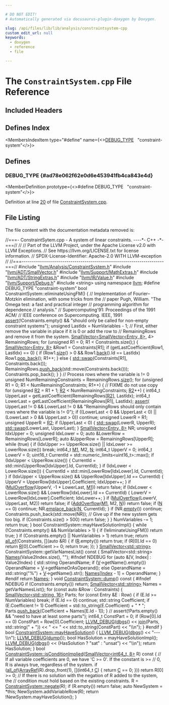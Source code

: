 ```yaml
---

# DO NOT EDIT!
# Automatically generated via docusaurus-plugin-doxygen by Doxygen.

slug: /api/files/lib/lib/analysis/constraintsystem-cpp
custom_edit_url: null
keywords:
  - doxygen
  - reference
  - file

---
```





# The `ConstraintSystem.cpp` File Reference

<DoxygenPage pluginConfig={pluginConfig}>



## Included Headers

<IncludesList>
<IncludesListItem
  filePath="llvm/Analysis/ConstraintSystem.h"
  permalink="/docs/api/files/include/include/llvm/include/llvm/analysis/constraintsystem-h"
  isLocal="true" />
<IncludesListItem
  filePath="llvm/ADT/SmallVector.h"
  permalink="/docs/api/files/include/include/llvm/include/llvm/adt/smallvector-h"
  isLocal="true" />
<IncludesListItem
  filePath="llvm/Support/MathExtras.h"
  permalink="/docs/api/files/include/include/llvm/include/llvm/support/mathextras-h"
  isLocal="true" />
<IncludesListItem
  filePath="llvm/ADT/StringExtras.h"
  permalink="/docs/api/files/include/include/llvm/include/llvm/adt/stringextras-h"
  isLocal="true" />
<IncludesListItem
  filePath="llvm/IR/Value.h"
  permalink="/docs/api/files/include/include/llvm/include/llvm/ir/value-h"
  isLocal="true" />
<IncludesListItem
  filePath="llvm/Support/Debug.h"
  permalink="/docs/api/files/include/include/llvm/include/llvm/support/debug-h"
  isLocal="true" />
<IncludesListItem
  filePath="string"
  permalink=""
  isLocal="false" />
</IncludesList>

## Defines Index

<MembersIndex>

<MembersIndexItem
  type="#define"
  name={<><a href="#ad78e062f62e0d6e453941fb4ca843e4d">DEBUG&#95;TYPE</a>&nbsp;&nbsp;&nbsp;&quot;constraint-system&quot;</>}>
</MembersIndexItem>

</MembersIndex>


<SectionDefinition>

## Defines

### DEBUG&#95;TYPE {#ad78e062f62e0d6e453941fb4ca843e4d}

<MemberDefinition
  prototype={<>#define DEBUG&#95;TYPE&nbsp;&nbsp;&nbsp;&quot;constraint-system&quot;</>}>

Definition at line <a href="#l00020">20</a> of file <a href="/docs/api/files/lib/lib/analysis/constraintsystem-cpp">ConstraintSystem.cpp</a>.
</MemberDefinition>

</SectionDefinition>

## File Listing

The file content with the documentation metadata removed is:

<ProgramListing>

<Link id="l00001" /><CodeLine lineNumber="1"><span class="doxyHighlightComment">//===- ConstraintSytem.cpp - A system of linear constraints. ----&#42;- C++ -&#42;-===//</span></CodeLine>
<Link id="l00002" /><CodeLine lineNumber="2"><span class="doxyHighlightComment">//</span></CodeLine>
<Link id="l00003" /><CodeLine lineNumber="3"><span class="doxyHighlightComment">// Part of the LLVM Project, under the Apache License v2.0 with LLVM Exceptions.</span></CodeLine>
<Link id="l00004" /><CodeLine lineNumber="4"><span class="doxyHighlightComment">// See https://llvm.org/LICENSE.txt for license information.</span></CodeLine>
<Link id="l00005" /><CodeLine lineNumber="5"><span class="doxyHighlightComment">// SPDX-License-Identifier: Apache-2.0 WITH LLVM-exception</span></CodeLine>
<Link id="l00006" /><CodeLine lineNumber="6"><span class="doxyHighlightComment">//</span></CodeLine>
<Link id="l00007" /><CodeLine lineNumber="7"><span class="doxyHighlightComment">//===----------------------------------------------------------------------===//</span></CodeLine>
<Link id="l00008" /><CodeLine lineNumber="8"></CodeLine>
<Link id="l00009" /><CodeLine lineNumber="9"><span class="doxyHighlightPreprocessor">#include &quot;<a href="/docs/api/files/include/include/llvm/include/llvm/analysis/constraintsystem-h">llvm/Analysis/ConstraintSystem.h</a>&quot;</span></CodeLine>
<Link id="l00010" /><CodeLine lineNumber="10"><span class="doxyHighlightPreprocessor">#include &quot;<a href="/docs/api/files/include/include/llvm/include/llvm/adt/smallvector-h">llvm/ADT/SmallVector.h</a>&quot;</span></CodeLine>
<Link id="l00011" /><CodeLine lineNumber="11"><span class="doxyHighlightPreprocessor">#include &quot;<a href="/docs/api/files/include/include/llvm/include/llvm/support/mathextras-h">llvm/Support/MathExtras.h</a>&quot;</span></CodeLine>
<Link id="l00012" /><CodeLine lineNumber="12"><span class="doxyHighlightPreprocessor">#include &quot;<a href="/docs/api/files/include/include/llvm/include/llvm/adt/stringextras-h">llvm/ADT/StringExtras.h</a>&quot;</span></CodeLine>
<Link id="l00013" /><CodeLine lineNumber="13"><span class="doxyHighlightPreprocessor">#include &quot;<a href="/docs/api/files/include/include/llvm/include/llvm/ir/value-h">llvm/IR/Value.h</a>&quot;</span></CodeLine>
<Link id="l00014" /><CodeLine lineNumber="14"><span class="doxyHighlightPreprocessor">#include &quot;<a href="/docs/api/files/include/include/llvm/include/llvm/support/debug-h">llvm/Support/Debug.h</a>&quot;</span></CodeLine>
<Link id="l00015" /><CodeLine lineNumber="15"></CodeLine>
<Link id="l00016" /><CodeLine lineNumber="16"><span class="doxyHighlightPreprocessor">#include &lt;string&gt;</span></CodeLine>
<Link id="l00017" /><CodeLine lineNumber="17"></CodeLine>
<Link id="l00018" /><CodeLine lineNumber="18"><span class="doxyHighlightKeyword">using namespace </span><span class="doxyHighlight"><a href="/docs/api/namespaces/llvm">llvm</a>;</span></CodeLine>
<Link id="l00019" /><CodeLine lineNumber="19"></CodeLine>
<Link id="l00020" /><CodeLine lineNumber="20" lineLink="#ad78e062f62e0d6e453941fb4ca843e4d"><span class="doxyHighlightPreprocessor">#define DEBUG&#95;TYPE &quot;constraint-system&quot;</span></CodeLine>
<Link id="l00021" /><CodeLine lineNumber="21"></CodeLine>
<Link id="l00022" /><CodeLine lineNumber="22"><span class="doxyHighlightKeywordType">bool</span><span class="doxyHighlight"> ConstraintSystem::eliminateUsingFM() &#123;</span></CodeLine>
<Link id="l00023" /><CodeLine lineNumber="23"><span class="doxyHighlight">  </span><span class="doxyHighlightComment">// Implementation of Fourier–Motzkin elimination, with some tricks from the</span></CodeLine>
<Link id="l00024" /><CodeLine lineNumber="24"><span class="doxyHighlight">  </span><span class="doxyHighlightComment">// paper Pugh, William. &quot;The Omega test: a fast and practical integer</span></CodeLine>
<Link id="l00025" /><CodeLine lineNumber="25"><span class="doxyHighlight">  </span><span class="doxyHighlightComment">// programming algorithm for dependence</span></CodeLine>
<Link id="l00026" /><CodeLine lineNumber="26"><span class="doxyHighlight">  </span><span class="doxyHighlightComment">//  analysis.&quot;</span></CodeLine>
<Link id="l00027" /><CodeLine lineNumber="27"><span class="doxyHighlight">  </span><span class="doxyHighlightComment">// Supercomputing&#39;91: Proceedings of the 1991 ACM/</span></CodeLine>
<Link id="l00028" /><CodeLine lineNumber="28"><span class="doxyHighlight">  </span><span class="doxyHighlightComment">// IEEE conference on Supercomputing. IEEE, 1991</span></CodeLine>
<Link id="l00029" /><CodeLine lineNumber="29"><span class="doxyHighlight">  <a href="/docs/api/files/lib/lib/target/lib/target/amdgpu/silowercontrolflow-cpp/#a4868c5d81c5ccc98c47aeab6244346a0">assert</a>(!Constraints.empty() &amp;&amp;</span></CodeLine>
<Link id="l00030" /><CodeLine lineNumber="30"><span class="doxyHighlight">         </span><span class="doxyHighlightStringLiteral">&quot;should only be called for non-empty constraint systems&quot;</span><span class="doxyHighlight">);</span></CodeLine>
<Link id="l00031" /><CodeLine lineNumber="31"></CodeLine>
<Link id="l00032" /><CodeLine lineNumber="32"><span class="doxyHighlight">  </span><span class="doxyHighlightKeywordType">unsigned</span><span class="doxyHighlight"> LastIdx = NumVariables - 1;</span></CodeLine>
<Link id="l00033" /><CodeLine lineNumber="33"></CodeLine>
<Link id="l00034" /><CodeLine lineNumber="34"><span class="doxyHighlight">  </span><span class="doxyHighlightComment">// First, either remove the variable in place if it is 0 or add the row to</span></CodeLine>
<Link id="l00035" /><CodeLine lineNumber="35"><span class="doxyHighlight">  </span><span class="doxyHighlightComment">// RemainingRows and remove it from the system.</span></CodeLine>
<Link id="l00036" /><CodeLine lineNumber="36"><span class="doxyHighlight">  <a href="/docs/api/classes/llvm/smallvector">SmallVector&lt;SmallVector&lt;Entry, 8&gt;</a>, 4&gt; RemainingRows;</span></CodeLine>
<Link id="l00037" /><CodeLine lineNumber="37"><span class="doxyHighlight">  </span><span class="doxyHighlightKeywordFlow">for</span><span class="doxyHighlight"> (</span><span class="doxyHighlightKeywordType">unsigned</span><span class="doxyHighlight"> R1 = 0; R1 &lt; Constraints.size();) &#123;</span></CodeLine>
<Link id="l00038" /><CodeLine lineNumber="38"><span class="doxyHighlight">    <a href="/docs/api/classes/llvm/smallvector">SmallVector&lt;Entry, 8&gt;</a> &amp;Row1 = Constraints&#91;R1&#93;;</span></CodeLine>
<Link id="l00039" /><CodeLine lineNumber="39"><span class="doxyHighlight">    </span><span class="doxyHighlightKeywordFlow">if</span><span class="doxyHighlight"> (getLastCoefficient(Row1, LastIdx) == 0) &#123;</span></CodeLine>
<Link id="l00040" /><CodeLine lineNumber="40"><span class="doxyHighlight">      </span><span class="doxyHighlightKeywordFlow">if</span><span class="doxyHighlight"> (Row1.<a href="/docs/api/classes/llvm/smallvectortemplatecommon/#a1c479a8c434377c2b8cb056bdfdfc201">size</a>() &gt; 0 &amp;&amp; Row1.<a href="/docs/api/classes/llvm/smallvectortemplatecommon/#acd9e771a3296c6b24146955754620557">back</a>().Id == LastIdx)</span></CodeLine>
<Link id="l00041" /><CodeLine lineNumber="41"><span class="doxyHighlight">        Row1.<a href="/docs/api/classes/llvm/smallvectortemplatebase/#ad97688dfe9cd802e2a0691cbe620218a">pop&#95;back</a>();</span></CodeLine>
<Link id="l00042" /><CodeLine lineNumber="42"><span class="doxyHighlight">      R1++;</span></CodeLine>
<Link id="l00043" /><CodeLine lineNumber="43"><span class="doxyHighlight">    &#125; </span><span class="doxyHighlightKeywordFlow">else</span><span class="doxyHighlight"> &#123;</span></CodeLine>
<Link id="l00044" /><CodeLine lineNumber="44"><span class="doxyHighlight">      <a href="/docs/api/namespaces/std/#ab8424022895aee3e366fb9a32f2883cb">std::swap</a>(Constraints&#91;R1&#93;, Constraints.back());</span></CodeLine>
<Link id="l00045" /><CodeLine lineNumber="45"><span class="doxyHighlight">      RemainingRows.<a href="/docs/api/classes/llvm/smallvectortemplatebase/#af42bfbc067df27c19ee2fc859df58799">push&#95;back</a>(std::move(Constraints.back()));</span></CodeLine>
<Link id="l00046" /><CodeLine lineNumber="46"><span class="doxyHighlight">      Constraints.pop&#95;back();</span></CodeLine>
<Link id="l00047" /><CodeLine lineNumber="47"><span class="doxyHighlight">    &#125;</span></CodeLine>
<Link id="l00048" /><CodeLine lineNumber="48"><span class="doxyHighlight">  &#125;</span></CodeLine>
<Link id="l00049" /><CodeLine lineNumber="49"></CodeLine>
<Link id="l00050" /><CodeLine lineNumber="50"><span class="doxyHighlight">  </span><span class="doxyHighlightComment">// Process rows where the variable is != 0</span></CodeLine>
<Link id="l00051" /><CodeLine lineNumber="51"><span class="doxyHighlight">  </span><span class="doxyHighlightKeywordType">unsigned</span><span class="doxyHighlight"> NumRemainingConstraints = RemainingRows.<a href="/docs/api/classes/llvm/smallvectortemplatecommon/#a1c479a8c434377c2b8cb056bdfdfc201">size</a>();</span></CodeLine>
<Link id="l00052" /><CodeLine lineNumber="52"><span class="doxyHighlight">  </span><span class="doxyHighlightKeywordFlow">for</span><span class="doxyHighlight"> (</span><span class="doxyHighlightKeywordType">unsigned</span><span class="doxyHighlight"> R1 = 0; R1 &lt; NumRemainingConstraints; R1++) &#123;</span></CodeLine>
<Link id="l00053" /><CodeLine lineNumber="53"><span class="doxyHighlight">    </span><span class="doxyHighlightComment">// FIXME do not use copy</span></CodeLine>
<Link id="l00054" /><CodeLine lineNumber="54"><span class="doxyHighlight">    </span><span class="doxyHighlightKeywordFlow">for</span><span class="doxyHighlight"> (</span><span class="doxyHighlightKeywordType">unsigned</span><span class="doxyHighlight"> <a href="/docs/api/files/include/include/llvm/include/llvm/support/mathextras-h/#a9211f62d8e1e6de999eaa63ec0f6ae02">R2</a> = R1 + 1; <a href="/docs/api/files/include/include/llvm/include/llvm/support/mathextras-h/#a9211f62d8e1e6de999eaa63ec0f6ae02">R2</a> &lt; NumRemainingConstraints; <a href="/docs/api/files/include/include/llvm/include/llvm/support/mathextras-h/#a9211f62d8e1e6de999eaa63ec0f6ae02">R2</a>++) &#123;</span></CodeLine>
<Link id="l00055" /><CodeLine lineNumber="55"><span class="doxyHighlight">      int64&#95;t UpperLast = getLastCoefficient(RemainingRows&#91;<a href="/docs/api/files/include/include/llvm/include/llvm/support/mathextras-h/#a9211f62d8e1e6de999eaa63ec0f6ae02">R2</a>&#93;, LastIdx);</span></CodeLine>
<Link id="l00056" /><CodeLine lineNumber="56"><span class="doxyHighlight">      int64&#95;t LowerLast = getLastCoefficient(RemainingRows&#91;R1&#93;, LastIdx);</span></CodeLine>
<Link id="l00057" /><CodeLine lineNumber="57"><span class="doxyHighlight">      <a href="/docs/api/files/lib/lib/target/lib/target/amdgpu/silowercontrolflow-cpp/#a4868c5d81c5ccc98c47aeab6244346a0">assert</a>(</span></CodeLine>
<Link id="l00058" /><CodeLine lineNumber="58"><span class="doxyHighlight">          UpperLast != 0 &amp;&amp; LowerLast != 0 &amp;&amp;</span></CodeLine>
<Link id="l00059" /><CodeLine lineNumber="59"><span class="doxyHighlight">          </span><span class="doxyHighlightStringLiteral">&quot;RemainingRows should only contain rows where the variable is != 0&quot;</span><span class="doxyHighlight">);</span></CodeLine>
<Link id="l00060" /><CodeLine lineNumber="60"></CodeLine>
<Link id="l00061" /><CodeLine lineNumber="61"><span class="doxyHighlight">      </span><span class="doxyHighlightKeywordFlow">if</span><span class="doxyHighlight"> ((LowerLast &lt; 0 &amp;&amp; UpperLast &lt; 0) || (LowerLast &gt; 0 &amp;&amp; UpperLast &gt; 0))</span></CodeLine>
<Link id="l00062" /><CodeLine lineNumber="62"><span class="doxyHighlight">        </span><span class="doxyHighlightKeywordFlow">continue</span><span class="doxyHighlight">;</span></CodeLine>
<Link id="l00063" /><CodeLine lineNumber="63"></CodeLine>
<Link id="l00064" /><CodeLine lineNumber="64"><span class="doxyHighlight">      </span><span class="doxyHighlightKeywordType">unsigned</span><span class="doxyHighlight"> LowerR = R1;</span></CodeLine>
<Link id="l00065" /><CodeLine lineNumber="65"><span class="doxyHighlight">      </span><span class="doxyHighlightKeywordType">unsigned</span><span class="doxyHighlight"> UpperR = <a href="/docs/api/files/include/include/llvm/include/llvm/support/mathextras-h/#a9211f62d8e1e6de999eaa63ec0f6ae02">R2</a>;</span></CodeLine>
<Link id="l00066" /><CodeLine lineNumber="66"><span class="doxyHighlight">      </span><span class="doxyHighlightKeywordFlow">if</span><span class="doxyHighlight"> (UpperLast &lt; 0) &#123;</span></CodeLine>
<Link id="l00067" /><CodeLine lineNumber="67"><span class="doxyHighlight">        <a href="/docs/api/namespaces/std/#ab8424022895aee3e366fb9a32f2883cb">std::swap</a>(LowerR, UpperR);</span></CodeLine>
<Link id="l00068" /><CodeLine lineNumber="68"><span class="doxyHighlight">        <a href="/docs/api/namespaces/std/#ab8424022895aee3e366fb9a32f2883cb">std::swap</a>(LowerLast, UpperLast);</span></CodeLine>
<Link id="l00069" /><CodeLine lineNumber="69"><span class="doxyHighlight">      &#125;</span></CodeLine>
<Link id="l00070" /><CodeLine lineNumber="70"></CodeLine>
<Link id="l00071" /><CodeLine lineNumber="71"><span class="doxyHighlight">      <a href="/docs/api/classes/llvm/smallvector">SmallVector&lt;Entry, 8&gt;</a> NR;</span></CodeLine>
<Link id="l00072" /><CodeLine lineNumber="72"><span class="doxyHighlight">      </span><span class="doxyHighlightKeywordType">unsigned</span><span class="doxyHighlight"> IdxUpper = 0;</span></CodeLine>
<Link id="l00073" /><CodeLine lineNumber="73"><span class="doxyHighlight">      </span><span class="doxyHighlightKeywordType">unsigned</span><span class="doxyHighlight"> IdxLower = 0;</span></CodeLine>
<Link id="l00074" /><CodeLine lineNumber="74"><span class="doxyHighlight">      </span><span class="doxyHighlightKeyword">auto</span><span class="doxyHighlight"> &amp;LowerRow = RemainingRows&#91;LowerR&#93;;</span></CodeLine>
<Link id="l00075" /><CodeLine lineNumber="75"><span class="doxyHighlight">      </span><span class="doxyHighlightKeyword">auto</span><span class="doxyHighlight"> &amp;UpperRow = RemainingRows&#91;UpperR&#93;;</span></CodeLine>
<Link id="l00076" /><CodeLine lineNumber="76"><span class="doxyHighlight">      </span><span class="doxyHighlightKeywordFlow">while</span><span class="doxyHighlight"> (</span><span class="doxyHighlightKeyword">true</span><span class="doxyHighlight">) &#123;</span></CodeLine>
<Link id="l00077" /><CodeLine lineNumber="77"><span class="doxyHighlight">        </span><span class="doxyHighlightKeywordFlow">if</span><span class="doxyHighlight"> (IdxUpper &gt;= UpperRow.size() || IdxLower &gt;= LowerRow.size())</span></CodeLine>
<Link id="l00078" /><CodeLine lineNumber="78"><span class="doxyHighlight">          </span><span class="doxyHighlightKeywordFlow">break</span><span class="doxyHighlight">;</span></CodeLine>
<Link id="l00079" /><CodeLine lineNumber="79"><span class="doxyHighlight">        int64&#95;t <a href="/docs/api/namespaces/llvm/#a58328e0582aabaf012bf9bc6f36c9e04">M1</a>, M2, <a href="/docs/api/files/lib/lib/support/regcomp-c/#a0240ac851181b84ac374872dc5434ee4">N</a>;</span></CodeLine>
<Link id="l00080" /><CodeLine lineNumber="80"><span class="doxyHighlight">        int64&#95;t UpperV = 0;</span></CodeLine>
<Link id="l00081" /><CodeLine lineNumber="81"><span class="doxyHighlight">        int64&#95;t LowerV = 0;</span></CodeLine>
<Link id="l00082" /><CodeLine lineNumber="82"><span class="doxyHighlight">        uint16&#95;t CurrentId = std::numeric&#95;limits&lt;uint16&#95;t&gt;::max();</span></CodeLine>
<Link id="l00083" /><CodeLine lineNumber="83"><span class="doxyHighlight">        </span><span class="doxyHighlightKeywordFlow">if</span><span class="doxyHighlight"> (IdxUpper &lt; UpperRow.size()) &#123;</span></CodeLine>
<Link id="l00084" /><CodeLine lineNumber="84"><span class="doxyHighlight">          CurrentId = std::min(UpperRow&#91;IdxUpper&#93;.Id, CurrentId);</span></CodeLine>
<Link id="l00085" /><CodeLine lineNumber="85"><span class="doxyHighlight">        &#125;</span></CodeLine>
<Link id="l00086" /><CodeLine lineNumber="86"><span class="doxyHighlight">        </span><span class="doxyHighlightKeywordFlow">if</span><span class="doxyHighlight"> (IdxLower &lt; LowerRow.size()) &#123;</span></CodeLine>
<Link id="l00087" /><CodeLine lineNumber="87"><span class="doxyHighlight">          CurrentId = std::min(LowerRow&#91;IdxLower&#93;.Id, CurrentId);</span></CodeLine>
<Link id="l00088" /><CodeLine lineNumber="88"><span class="doxyHighlight">        &#125;</span></CodeLine>
<Link id="l00089" /><CodeLine lineNumber="89"></CodeLine>
<Link id="l00090" /><CodeLine lineNumber="90"><span class="doxyHighlight">        </span><span class="doxyHighlightKeywordFlow">if</span><span class="doxyHighlight"> (IdxUpper &lt; UpperRow.size() &amp;&amp; UpperRow&#91;IdxUpper&#93;.Id == CurrentId) &#123;</span></CodeLine>
<Link id="l00091" /><CodeLine lineNumber="91"><span class="doxyHighlight">          UpperV = UpperRow&#91;IdxUpper&#93;.Coefficient;</span></CodeLine>
<Link id="l00092" /><CodeLine lineNumber="92"><span class="doxyHighlight">          IdxUpper++;</span></CodeLine>
<Link id="l00093" /><CodeLine lineNumber="93"><span class="doxyHighlight">        &#125;</span></CodeLine>
<Link id="l00094" /><CodeLine lineNumber="94"></CodeLine>
<Link id="l00095" /><CodeLine lineNumber="95"><span class="doxyHighlight">        </span><span class="doxyHighlightKeywordFlow">if</span><span class="doxyHighlight"> (<a href="/docs/api/namespaces/llvm/#a073e9e9c9d16980286268ddb7cf3e2d9">MulOverflow</a>(UpperV, -1 &#42; LowerLast, <a href="/docs/api/namespaces/llvm/#a58328e0582aabaf012bf9bc6f36c9e04">M1</a>))</span></CodeLine>
<Link id="l00096" /><CodeLine lineNumber="96"><span class="doxyHighlight">          </span><span class="doxyHighlightKeywordFlow">return</span><span class="doxyHighlight"> </span><span class="doxyHighlightKeyword">false</span><span class="doxyHighlight">;</span></CodeLine>
<Link id="l00097" /><CodeLine lineNumber="97"><span class="doxyHighlight">        </span><span class="doxyHighlightKeywordFlow">if</span><span class="doxyHighlight"> (IdxLower &lt; LowerRow.size() &amp;&amp; LowerRow&#91;IdxLower&#93;.Id == CurrentId) &#123;</span></CodeLine>
<Link id="l00098" /><CodeLine lineNumber="98"><span class="doxyHighlight">          LowerV = LowerRow&#91;IdxLower&#93;.Coefficient;</span></CodeLine>
<Link id="l00099" /><CodeLine lineNumber="99"><span class="doxyHighlight">          IdxLower++;</span></CodeLine>
<Link id="l00100" /><CodeLine lineNumber="100"><span class="doxyHighlight">        &#125;</span></CodeLine>
<Link id="l00101" /><CodeLine lineNumber="101"></CodeLine>
<Link id="l00102" /><CodeLine lineNumber="102"><span class="doxyHighlight">        </span><span class="doxyHighlightKeywordFlow">if</span><span class="doxyHighlight"> (<a href="/docs/api/namespaces/llvm/#a073e9e9c9d16980286268ddb7cf3e2d9">MulOverflow</a>(LowerV, UpperLast, M2))</span></CodeLine>
<Link id="l00103" /><CodeLine lineNumber="103"><span class="doxyHighlight">          </span><span class="doxyHighlightKeywordFlow">return</span><span class="doxyHighlight"> </span><span class="doxyHighlightKeyword">false</span><span class="doxyHighlight">;</span></CodeLine>
<Link id="l00104" /><CodeLine lineNumber="104"><span class="doxyHighlight">        </span><span class="doxyHighlightKeywordFlow">if</span><span class="doxyHighlight"> (<a href="/docs/api/namespaces/llvm/#ad67c6622d517b525fc5d420330d8b3f2">AddOverflow</a>(<a href="/docs/api/namespaces/llvm/#a58328e0582aabaf012bf9bc6f36c9e04">M1</a>, M2, <a href="/docs/api/files/lib/lib/support/regcomp-c/#a0240ac851181b84ac374872dc5434ee4">N</a>))</span></CodeLine>
<Link id="l00105" /><CodeLine lineNumber="105"><span class="doxyHighlight">          </span><span class="doxyHighlightKeywordFlow">return</span><span class="doxyHighlight"> </span><span class="doxyHighlightKeyword">false</span><span class="doxyHighlight">;</span></CodeLine>
<Link id="l00106" /><CodeLine lineNumber="106"><span class="doxyHighlight">        </span><span class="doxyHighlightKeywordFlow">if</span><span class="doxyHighlight"> (<a href="/docs/api/files/lib/lib/support/regcomp-c/#a0240ac851181b84ac374872dc5434ee4">N</a> == 0)</span></CodeLine>
<Link id="l00107" /><CodeLine lineNumber="107"><span class="doxyHighlight">          </span><span class="doxyHighlightKeywordFlow">continue</span><span class="doxyHighlight">;</span></CodeLine>
<Link id="l00108" /><CodeLine lineNumber="108"><span class="doxyHighlight">        NR.<a href="/docs/api/classes/llvm/smallvectorimpl/#a396fcfee6914c76974b73c3d203da6a5">emplace&#95;back</a>(<a href="/docs/api/files/lib/lib/support/regcomp-c/#a0240ac851181b84ac374872dc5434ee4">N</a>, CurrentId);</span></CodeLine>
<Link id="l00109" /><CodeLine lineNumber="109"><span class="doxyHighlight">      &#125;</span></CodeLine>
<Link id="l00110" /><CodeLine lineNumber="110"><span class="doxyHighlight">      </span><span class="doxyHighlightKeywordFlow">if</span><span class="doxyHighlight"> (NR.<a href="/docs/api/classes/llvm/smallvectortemplatecommon/#ad9a3c7bc26b130377bbafc170b5f88a2">empty</a>())</span></CodeLine>
<Link id="l00111" /><CodeLine lineNumber="111"><span class="doxyHighlight">        </span><span class="doxyHighlightKeywordFlow">continue</span><span class="doxyHighlight">;</span></CodeLine>
<Link id="l00112" /><CodeLine lineNumber="112"><span class="doxyHighlight">      Constraints.push&#95;back(std::move(NR));</span></CodeLine>
<Link id="l00113" /><CodeLine lineNumber="113"><span class="doxyHighlight">      </span><span class="doxyHighlightComment">// Give up if the new system gets too big.</span></CodeLine>
<Link id="l00114" /><CodeLine lineNumber="114"><span class="doxyHighlight">      </span><span class="doxyHighlightKeywordFlow">if</span><span class="doxyHighlight"> (Constraints.size() &gt; 500)</span></CodeLine>
<Link id="l00115" /><CodeLine lineNumber="115"><span class="doxyHighlight">        </span><span class="doxyHighlightKeywordFlow">return</span><span class="doxyHighlight"> </span><span class="doxyHighlightKeyword">false</span><span class="doxyHighlight">;</span></CodeLine>
<Link id="l00116" /><CodeLine lineNumber="116"><span class="doxyHighlight">    &#125;</span></CodeLine>
<Link id="l00117" /><CodeLine lineNumber="117"><span class="doxyHighlight">  &#125;</span></CodeLine>
<Link id="l00118" /><CodeLine lineNumber="118"><span class="doxyHighlight">  NumVariables -= 1;</span></CodeLine>
<Link id="l00119" /><CodeLine lineNumber="119"></CodeLine>
<Link id="l00120" /><CodeLine lineNumber="120"><span class="doxyHighlight">  </span><span class="doxyHighlightKeywordFlow">return</span><span class="doxyHighlight"> </span><span class="doxyHighlightKeyword">true</span><span class="doxyHighlight">;</span></CodeLine>
<Link id="l00121" /><CodeLine lineNumber="121"><span class="doxyHighlight">&#125;</span></CodeLine>
<Link id="l00122" /><CodeLine lineNumber="122"></CodeLine>
<Link id="l00123" /><CodeLine lineNumber="123"><span class="doxyHighlightKeywordType">bool</span><span class="doxyHighlight"> ConstraintSystem::mayHaveSolutionImpl() &#123;</span></CodeLine>
<Link id="l00124" /><CodeLine lineNumber="124"><span class="doxyHighlight">  </span><span class="doxyHighlightKeywordFlow">while</span><span class="doxyHighlight"> (!Constraints.empty() &amp;&amp; NumVariables &gt; 1) &#123;</span></CodeLine>
<Link id="l00125" /><CodeLine lineNumber="125"><span class="doxyHighlight">    </span><span class="doxyHighlightKeywordFlow">if</span><span class="doxyHighlight"> (!eliminateUsingFM())</span></CodeLine>
<Link id="l00126" /><CodeLine lineNumber="126"><span class="doxyHighlight">      </span><span class="doxyHighlightKeywordFlow">return</span><span class="doxyHighlight"> </span><span class="doxyHighlightKeyword">true</span><span class="doxyHighlight">;</span></CodeLine>
<Link id="l00127" /><CodeLine lineNumber="127"><span class="doxyHighlight">  &#125;</span></CodeLine>
<Link id="l00128" /><CodeLine lineNumber="128"></CodeLine>
<Link id="l00129" /><CodeLine lineNumber="129"><span class="doxyHighlight">  </span><span class="doxyHighlightKeywordFlow">if</span><span class="doxyHighlight"> (Constraints.empty() || NumVariables &gt; 1)</span></CodeLine>
<Link id="l00130" /><CodeLine lineNumber="130"><span class="doxyHighlight">    </span><span class="doxyHighlightKeywordFlow">return</span><span class="doxyHighlight"> </span><span class="doxyHighlightKeyword">true</span><span class="doxyHighlight">;</span></CodeLine>
<Link id="l00131" /><CodeLine lineNumber="131"></CodeLine>
<Link id="l00132" /><CodeLine lineNumber="132"><span class="doxyHighlight">  </span><span class="doxyHighlightKeywordFlow">return</span><span class="doxyHighlight"> <a href="/docs/api/namespaces/llvm/#a0d10fe510ced2849a8074fe81e5d04ce">all&#95;of</a>(Constraints, &#91;&#93;(</span><span class="doxyHighlightKeyword">auto</span><span class="doxyHighlight"> &amp;R) &#123;</span></CodeLine>
<Link id="l00133" /><CodeLine lineNumber="133"><span class="doxyHighlight">    </span><span class="doxyHighlightKeywordFlow">if</span><span class="doxyHighlight"> (<a href="/docs/api/namespaces/llvm/riscvfencefield/#a147be9e9780c1e33363ea572d4c7b25fa1835091d83e0e052cd1a32c99b2be731">R</a>.empty())</span></CodeLine>
<Link id="l00134" /><CodeLine lineNumber="134"><span class="doxyHighlight">      </span><span class="doxyHighlightKeywordFlow">return</span><span class="doxyHighlight"> </span><span class="doxyHighlightKeyword">true</span><span class="doxyHighlight">;</span></CodeLine>
<Link id="l00135" /><CodeLine lineNumber="135"><span class="doxyHighlight">    </span><span class="doxyHighlightKeywordFlow">if</span><span class="doxyHighlight"> (R&#91;0&#93;.Id == 0)</span></CodeLine>
<Link id="l00136" /><CodeLine lineNumber="136"><span class="doxyHighlight">      </span><span class="doxyHighlightKeywordFlow">return</span><span class="doxyHighlight"> <a href="/docs/api/namespaces/llvm/riscvfencefield/#a147be9e9780c1e33363ea572d4c7b25fa1835091d83e0e052cd1a32c99b2be731">R</a>&#91;0&#93;.Coefficient &gt;= 0;</span></CodeLine>
<Link id="l00137" /><CodeLine lineNumber="137"><span class="doxyHighlight">    </span><span class="doxyHighlightKeywordFlow">return</span><span class="doxyHighlight"> </span><span class="doxyHighlightKeyword">true</span><span class="doxyHighlight">;</span></CodeLine>
<Link id="l00138" /><CodeLine lineNumber="138"><span class="doxyHighlight">  &#125;);</span></CodeLine>
<Link id="l00139" /><CodeLine lineNumber="139"><span class="doxyHighlight">&#125;</span></CodeLine>
<Link id="l00140" /><CodeLine lineNumber="140"></CodeLine>
<Link id="l00141" /><CodeLine lineNumber="141"><span class="doxyHighlight"><a href="/docs/api/classes/llvm/smallvector">SmallVector&lt;std::string&gt;</a> ConstraintSystem::getVarNamesList()</span><span class="doxyHighlightKeyword"> const </span><span class="doxyHighlight">&#123;</span></CodeLine>
<Link id="l00142" /><CodeLine lineNumber="142"><span class="doxyHighlight">  SmallVector&lt;std::string&gt; <a href="/docs/api/namespaces/anonymous-textstubv5-cpp-/#ad2f3f81faa370c8bf9a1f81612c90adfa638c40d9df2fbeba253de8cd53d19afd">Names</a>(Value2Index.size(), </span><span class="doxyHighlightStringLiteral">&quot;&quot;</span><span class="doxyHighlight">);</span></CodeLine>
<Link id="l00143" /><CodeLine lineNumber="143"><span class="doxyHighlightPreprocessor">#ifndef NDEBUG</span></CodeLine>
<Link id="l00144" /><CodeLine lineNumber="144"><span class="doxyHighlight">  </span><span class="doxyHighlightKeywordFlow">for</span><span class="doxyHighlight"> (</span><span class="doxyHighlightKeyword">auto</span><span class="doxyHighlight"> &amp;&#91;V, Index&#93; : Value2Index) &#123;</span></CodeLine>
<Link id="l00145" /><CodeLine lineNumber="145"><span class="doxyHighlight">    std::string OperandName;</span></CodeLine>
<Link id="l00146" /><CodeLine lineNumber="146"><span class="doxyHighlight">    </span><span class="doxyHighlightKeywordFlow">if</span><span class="doxyHighlight"> (<a href="/docs/api/namespaces/llvm/m68k/#ab3a288f2953d8eca3e363959fc2cf38ea5206560a306a2e085a437fd258eb57ce">V</a>-&gt;getName().empty())</span></CodeLine>
<Link id="l00147" /><CodeLine lineNumber="147"><span class="doxyHighlight">      OperandName = <a href="/docs/api/namespaces/llvm/m68k/#ab3a288f2953d8eca3e363959fc2cf38ea5206560a306a2e085a437fd258eb57ce">V</a>-&gt;getNameOrAsOperand();</span></CodeLine>
<Link id="l00148" /><CodeLine lineNumber="148"><span class="doxyHighlight">    </span><span class="doxyHighlightKeywordFlow">else</span></CodeLine>
<Link id="l00149" /><CodeLine lineNumber="149"><span class="doxyHighlight">      OperandName = std::string(</span><span class="doxyHighlightStringLiteral">&quot;%&quot;</span><span class="doxyHighlight">) + <a href="/docs/api/namespaces/llvm/m68k/#ab3a288f2953d8eca3e363959fc2cf38ea5206560a306a2e085a437fd258eb57ce">V</a>-&gt;getName().str();</span></CodeLine>
<Link id="l00150" /><CodeLine lineNumber="150"><span class="doxyHighlight">    <a href="/docs/api/namespaces/anonymous-textstubv5-cpp-/#ad2f3f81faa370c8bf9a1f81612c90adfa638c40d9df2fbeba253de8cd53d19afd">Names</a>&#91;<a href="/docs/api/namespaces/llvm/dwarf/#a5d3c920b66ea797d6adb243862fdf47a">Index</a> - 1&#93; = OperandName;</span></CodeLine>
<Link id="l00151" /><CodeLine lineNumber="151"><span class="doxyHighlight">  &#125;</span></CodeLine>
<Link id="l00152" /><CodeLine lineNumber="152"><span class="doxyHighlightPreprocessor">#endif</span></CodeLine>
<Link id="l00153" /><CodeLine lineNumber="153"><span class="doxyHighlight">  </span><span class="doxyHighlightKeywordFlow">return</span><span class="doxyHighlight"> <a href="/docs/api/namespaces/anonymous-textstubv5-cpp-/#ad2f3f81faa370c8bf9a1f81612c90adfa638c40d9df2fbeba253de8cd53d19afd">Names</a>;</span></CodeLine>
<Link id="l00154" /><CodeLine lineNumber="154"><span class="doxyHighlight">&#125;</span></CodeLine>
<Link id="l00155" /><CodeLine lineNumber="155"></CodeLine>
<Link id="l00156" /><CodeLine lineNumber="156" lineLink="/docs/api/classes/llvm/constraintsystem/#ae3c3559c5cf840283a4b2402fe8e699a"><span class="doxyHighlightKeywordType">void</span><span class="doxyHighlight"> <a href="/docs/api/classes/llvm/constraintsystem/#ae3c3559c5cf840283a4b2402fe8e699a">ConstraintSystem::dump</a>()</span><span class="doxyHighlightKeyword"> const </span><span class="doxyHighlight">&#123;</span></CodeLine>
<Link id="l00157" /><CodeLine lineNumber="157"><span class="doxyHighlightPreprocessor">#ifndef NDEBUG</span></CodeLine>
<Link id="l00158" /><CodeLine lineNumber="158"><span class="doxyHighlight">  </span><span class="doxyHighlightKeywordFlow">if</span><span class="doxyHighlight"> (Constraints.empty())</span></CodeLine>
<Link id="l00159" /><CodeLine lineNumber="159"><span class="doxyHighlight">    </span><span class="doxyHighlightKeywordFlow">return</span><span class="doxyHighlight">;</span></CodeLine>
<Link id="l00160" /><CodeLine lineNumber="160"><span class="doxyHighlight">  <a href="/docs/api/classes/llvm/smallvector">SmallVector&lt;std::string&gt;</a> Names = getVarNamesList();</span></CodeLine>
<Link id="l00161" /><CodeLine lineNumber="161"><span class="doxyHighlight">  </span><span class="doxyHighlightKeywordFlow">for</span><span class="doxyHighlight"> (</span><span class="doxyHighlightKeyword">const</span><span class="doxyHighlight"> </span><span class="doxyHighlightKeyword">auto</span><span class="doxyHighlight"> &amp;Row : Constraints) &#123;</span></CodeLine>
<Link id="l00162" /><CodeLine lineNumber="162"><span class="doxyHighlight">    <a href="/docs/api/classes/llvm/smallvector">SmallVector&lt;std::string, 16&gt;</a> Parts;</span></CodeLine>
<Link id="l00163" /><CodeLine lineNumber="163"><span class="doxyHighlight">    </span><span class="doxyHighlightKeywordFlow">for</span><span class="doxyHighlight"> (</span><span class="doxyHighlightKeyword">const</span><span class="doxyHighlight"> Entry &amp;E : Row) &#123;</span></CodeLine>
<Link id="l00164" /><CodeLine lineNumber="164"><span class="doxyHighlight">      </span><span class="doxyHighlightKeywordFlow">if</span><span class="doxyHighlight"> (E.Id &gt;= NumVariables)</span></CodeLine>
<Link id="l00165" /><CodeLine lineNumber="165"><span class="doxyHighlight">        </span><span class="doxyHighlightKeywordFlow">break</span><span class="doxyHighlight">;</span></CodeLine>
<Link id="l00166" /><CodeLine lineNumber="166"><span class="doxyHighlight">      </span><span class="doxyHighlightKeywordFlow">if</span><span class="doxyHighlight"> (E.Id == 0)</span></CodeLine>
<Link id="l00167" /><CodeLine lineNumber="167"><span class="doxyHighlight">        </span><span class="doxyHighlightKeywordFlow">continue</span><span class="doxyHighlight">;</span></CodeLine>
<Link id="l00168" /><CodeLine lineNumber="168"><span class="doxyHighlight">      std::string Coefficient;</span></CodeLine>
<Link id="l00169" /><CodeLine lineNumber="169"><span class="doxyHighlight">      </span><span class="doxyHighlightKeywordFlow">if</span><span class="doxyHighlight"> (E.Coefficient != 1)</span></CodeLine>
<Link id="l00170" /><CodeLine lineNumber="170"><span class="doxyHighlight">        Coefficient = std::to&#95;string(E.Coefficient) + </span><span class="doxyHighlightStringLiteral">&quot; &#42; &quot;</span><span class="doxyHighlight">;</span></CodeLine>
<Link id="l00171" /><CodeLine lineNumber="171"><span class="doxyHighlight">      Parts.<a href="/docs/api/classes/llvm/smallvectortemplatebase/#af42bfbc067df27c19ee2fc859df58799">push&#95;back</a>(Coefficient + Names&#91;E.Id - 1&#93;);</span></CodeLine>
<Link id="l00172" /><CodeLine lineNumber="172"><span class="doxyHighlight">    &#125;</span></CodeLine>
<Link id="l00173" /><CodeLine lineNumber="173"><span class="doxyHighlight">    </span><span class="doxyHighlightComment">// assert(!Parts.empty() &amp;&amp; &quot;need to have at least some parts&quot;);</span></CodeLine>
<Link id="l00174" /><CodeLine lineNumber="174"><span class="doxyHighlight">    int64&#95;t ConstPart = 0;</span></CodeLine>
<Link id="l00175" /><CodeLine lineNumber="175"><span class="doxyHighlight">    </span><span class="doxyHighlightKeywordFlow">if</span><span class="doxyHighlight"> (Row&#91;0&#93;.Id == 0)</span></CodeLine>
<Link id="l00176" /><CodeLine lineNumber="176"><span class="doxyHighlight">      ConstPart = Row&#91;0&#93;.Coefficient;</span></CodeLine>
<Link id="l00177" /><CodeLine lineNumber="177"><span class="doxyHighlight">    <a href="/docs/api/files/include/include/llvm/include/llvm/support/debug-h/#a196897517069dda1bdb549e24468f7d7">LLVM&#95;DEBUG</a>(<a href="/docs/api/namespaces/llvm/#a7c46c742c31be54870e2038048e6b391">dbgs</a>() &lt;&lt; <a href="/docs/api/namespaces/llvm/#aa1fd1719afe5b07ebe55f1d105c98916">join</a>(Parts, std::string(</span><span class="doxyHighlightStringLiteral">&quot; + &quot;</span><span class="doxyHighlight">))</span></CodeLine>
<Link id="l00178" /><CodeLine lineNumber="178"><span class="doxyHighlight">                      &lt;&lt; </span><span class="doxyHighlightStringLiteral">&quot; &lt;= &quot;</span><span class="doxyHighlight"> &lt;&lt; std::to&#95;string(ConstPart) &lt;&lt; </span><span class="doxyHighlightStringLiteral">&quot;\\n&quot;</span><span class="doxyHighlight">);</span></CodeLine>
<Link id="l00179" /><CodeLine lineNumber="179"><span class="doxyHighlight">  &#125;</span></CodeLine>
<Link id="l00180" /><CodeLine lineNumber="180"><span class="doxyHighlightPreprocessor">#endif</span></CodeLine>
<Link id="l00181" /><CodeLine lineNumber="181"><span class="doxyHighlight">&#125;</span></CodeLine>
<Link id="l00182" /><CodeLine lineNumber="182"></CodeLine>
<Link id="l00183" /><CodeLine lineNumber="183" lineLink="/docs/api/classes/llvm/constraintsystem/#a3dcb59b98c46971585de2b9f963daadd"><span class="doxyHighlightKeywordType">bool</span><span class="doxyHighlight"> <a href="/docs/api/classes/llvm/constraintsystem/#a3dcb59b98c46971585de2b9f963daadd">ConstraintSystem::mayHaveSolution</a>() &#123;</span></CodeLine>
<Link id="l00184" /><CodeLine lineNumber="184"><span class="doxyHighlight">  <a href="/docs/api/files/include/include/llvm/include/llvm/support/debug-h/#a196897517069dda1bdb549e24468f7d7">LLVM&#95;DEBUG</a>(<a href="/docs/api/namespaces/llvm/#a7c46c742c31be54870e2038048e6b391">dbgs</a>() &lt;&lt; </span><span class="doxyHighlightStringLiteral">&quot;---\\n&quot;</span><span class="doxyHighlight">);</span></CodeLine>
<Link id="l00185" /><CodeLine lineNumber="185"><span class="doxyHighlight">  <a href="/docs/api/files/include/include/llvm/include/llvm/support/debug-h/#a196897517069dda1bdb549e24468f7d7">LLVM&#95;DEBUG</a>(<a href="/docs/api/classes/llvm/constraintsystem/#ae3c3559c5cf840283a4b2402fe8e699a">dump</a>());</span></CodeLine>
<Link id="l00186" /><CodeLine lineNumber="186"><span class="doxyHighlight">  </span><span class="doxyHighlightKeywordType">bool</span><span class="doxyHighlight"> HasSolution = mayHaveSolutionImpl();</span></CodeLine>
<Link id="l00187" /><CodeLine lineNumber="187"><span class="doxyHighlight">  <a href="/docs/api/files/include/include/llvm/include/llvm/support/debug-h/#a196897517069dda1bdb549e24468f7d7">LLVM&#95;DEBUG</a>(<a href="/docs/api/namespaces/llvm/#a7c46c742c31be54870e2038048e6b391">dbgs</a>() &lt;&lt; (HasSolution ? </span><span class="doxyHighlightStringLiteral">&quot;sat&quot;</span><span class="doxyHighlight"> : </span><span class="doxyHighlightStringLiteral">&quot;unsat&quot;</span><span class="doxyHighlight">) &lt;&lt; </span><span class="doxyHighlightStringLiteral">&quot;\\n&quot;</span><span class="doxyHighlight">);</span></CodeLine>
<Link id="l00188" /><CodeLine lineNumber="188"><span class="doxyHighlight">  </span><span class="doxyHighlightKeywordFlow">return</span><span class="doxyHighlight"> HasSolution;</span></CodeLine>
<Link id="l00189" /><CodeLine lineNumber="189"><span class="doxyHighlight">&#125;</span></CodeLine>
<Link id="l00190" /><CodeLine lineNumber="190"></CodeLine>
<Link id="l00191" /><CodeLine lineNumber="191" lineLink="/docs/api/classes/llvm/constraintsystem/#a4d0933126663b0f02653245bc9a10df4"><span class="doxyHighlightKeywordType">bool</span><span class="doxyHighlight"> <a href="/docs/api/classes/llvm/constraintsystem/#a4d0933126663b0f02653245bc9a10df4">ConstraintSystem::isConditionImplied</a>(<a href="/docs/api/classes/llvm/smallvector">SmallVector&lt;int64&#95;t, 8&gt;</a> R)</span><span class="doxyHighlightKeyword"> const </span><span class="doxyHighlight">&#123;</span></CodeLine>
<Link id="l00192" /><CodeLine lineNumber="192"><span class="doxyHighlight">  </span><span class="doxyHighlightComment">// If all variable coefficients are 0, we have &#39;C &gt;= 0&#39;. If the constant is &gt;=</span></CodeLine>
<Link id="l00193" /><CodeLine lineNumber="193"><span class="doxyHighlight">  </span><span class="doxyHighlightComment">// 0, R is always true, regardless of the system.</span></CodeLine>
<Link id="l00194" /><CodeLine lineNumber="194"><span class="doxyHighlight">  </span><span class="doxyHighlightKeywordFlow">if</span><span class="doxyHighlight"> (<a href="/docs/api/namespaces/llvm/#a0d10fe510ced2849a8074fe81e5d04ce">all&#95;of</a>(<a href="/docs/api/namespaces/llvm/#ab9c6b351507d3c0730f4290919d43a12">ArrayRef</a>(R).drop&#95;front(1), &#91;&#93;(int64&#95;t <a href="/docs/api/namespaces/llvm/callingconv/#ac6aa1387c4375260e2468eb5a77fdb4cafd841a49aec1539bc88abc8ff9e170fb">C</a>) &#123; </span><span class="doxyHighlightKeywordFlow">return</span><span class="doxyHighlight"> <a href="/docs/api/namespaces/llvm/callingconv/#ac6aa1387c4375260e2468eb5a77fdb4cafd841a49aec1539bc88abc8ff9e170fb">C</a> == 0; &#125;))</span></CodeLine>
<Link id="l00195" /><CodeLine lineNumber="195"><span class="doxyHighlight">    </span><span class="doxyHighlightKeywordFlow">return</span><span class="doxyHighlight"> R&#91;0&#93; &gt;= 0;</span></CodeLine>
<Link id="l00196" /><CodeLine lineNumber="196"></CodeLine>
<Link id="l00197" /><CodeLine lineNumber="197"><span class="doxyHighlight">  </span><span class="doxyHighlightComment">// If there is no solution with the negation of R added to the system, the</span></CodeLine>
<Link id="l00198" /><CodeLine lineNumber="198"><span class="doxyHighlight">  </span><span class="doxyHighlightComment">// condition must hold based on the existing constraints.</span></CodeLine>
<Link id="l00199" /><CodeLine lineNumber="199"><span class="doxyHighlight">  R = <a href="/docs/api/classes/llvm/constraintsystem/#a3abc97468a2007e79f9f06e2c63d8618">ConstraintSystem::negate</a>(R);</span></CodeLine>
<Link id="l00200" /><CodeLine lineNumber="200"><span class="doxyHighlight">  </span><span class="doxyHighlightKeywordFlow">if</span><span class="doxyHighlight"> (R.empty())</span></CodeLine>
<Link id="l00201" /><CodeLine lineNumber="201"><span class="doxyHighlight">    </span><span class="doxyHighlightKeywordFlow">return</span><span class="doxyHighlight"> </span><span class="doxyHighlightKeyword">false</span><span class="doxyHighlight">;</span></CodeLine>
<Link id="l00202" /><CodeLine lineNumber="202"></CodeLine>
<Link id="l00203" /><CodeLine lineNumber="203"><span class="doxyHighlight">  </span><span class="doxyHighlightKeyword">auto</span><span class="doxyHighlight"> NewSystem = &#42;</span><span class="doxyHighlightKeyword">this</span><span class="doxyHighlight">;</span></CodeLine>
<Link id="l00204" /><CodeLine lineNumber="204"><span class="doxyHighlight">  NewSystem.addVariableRow(R);</span></CodeLine>
<Link id="l00205" /><CodeLine lineNumber="205"><span class="doxyHighlight">  </span><span class="doxyHighlightKeywordFlow">return</span><span class="doxyHighlight"> !NewSystem.mayHaveSolution();</span></CodeLine>
<Link id="l00206" /><CodeLine lineNumber="206"><span class="doxyHighlight">&#125;</span></CodeLine>

</ProgramListing>


</DoxygenPage>
